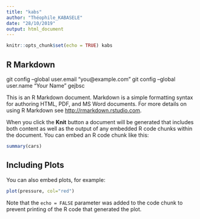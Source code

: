 ```yaml
---
title: "kabs"
author: "Théophile_KABASELE"
date: "28/10/2019"
output: html_document
---
```


```r
knitr::opts_chunk$set(echo = TRUE) kabs
```

## R Markdown

git config --global user.email "you@example.com"
  git config --global user.name "Your Name" gejbsc

This is an R Markdown document. Markdown is a simple formatting syntax for authoring HTML, PDF, and MS Word documents.
For more details on using R Markdown see <http://rmarkdown.rstudio.com>.

When you click the **Knit** button a document will be generated that includes both content as well as the output of any embedded R code chunks within the document. You can embed an R code chunk like this:

```r
summary(cars)
```

## Including Plots

You can also embed plots, for example:

```r
plot(pressure, col="red")
```

Note that the `echo = FALSE` parameter was added to the code chunk to prevent printing of the R code that generated the plot.
